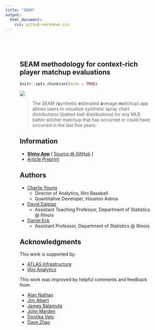```yaml
---
title: "SEAM"
output: 
  html_document: 
    css: github-markdown.css
---
```


<meta name="viewport" content="width=device-width, initial-scale=1">
  <link rel="stylesheet" href="github-markdown.css">
    <style>
    .markdown-body {
      box-sizing: border-box;
      min-width: 200px;
      max-width: 980px;
      margin: 0 auto;
      padding: 45px;
    }

  @media (max-width: 767px) {
    .markdown-body {
      padding: 15px;
    }
  }
  </style>
  <article class="markdown-body">

# SEAM methodology for context-rich player matchup evaluations

```r
knitr::opts_chunk$set(echo = TRUE)
```

[![](layout.png)](https://seam.stat.illinois.edu/app/)

> The SEAM (**s**ynthetic **e**stimated **a**verage **m**atchup) app allows users to visualize synthetic spray chart distributions (batted-ball distributions) for any MLB batter-pitcher matchup that has occurred or could have occurred in the last five years.

## Information

- [**Shiny App**](https://seam.stat.illinois.edu/app/) [ [Source @ GitHub](https://github.com/cdyoung/seam/) ]
- [Article Preprint](https://publish.illinois.edu/danieleck/files/2020/05/spray.pdf)
<!-- - [Fangraphs Article]() -->

## Authors

- [Charlie Young](https://twitter.com/youngcharles02)
  - Director of Analytics, Illini Baseball
  - Quantitative Developer, Houston Astros
- [David Dalpiaz](https://daviddalpiaz.org/)
  - Assistant Teaching Professor, Department of Statistics @ Illinois
- [Daniel Eck](https://publish.illinois.edu/danieleck/)
  - Assistant Professor, Department of Statistics @ Illinois

## Acknowledgments

This work is supported by:

- [ATLAS Infrastructure](https://atlas.illinois.edu/)
- [Illini Analytics](https://sabermetrics.cs.illinois.edu/)

This work was improved by helpful comments and feedback from:

- [Alan Nathan](http://baseball.physics.illinois.edu/)
- [Jim Albert](http://www-math.bgsu.edu/~albert/)
- [James Balamuta](https://www.thecoatlessprofessor.com/)
- [John Marden](http://www.stat.istics.net/)
- [Dootika Vats](http://home.iitk.ac.in/~dootika/)
- [Dave Zhao](https://stat.illinois.edu/directory/profile/sdzhao)

</article>
